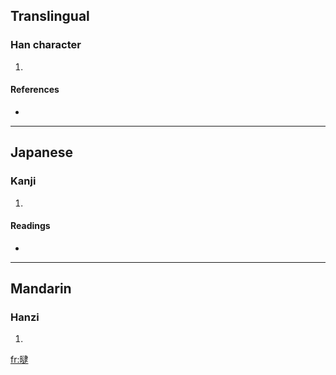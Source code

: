 ==Translingual==

===Han character===
{{Han char|rn=72|rad=日|as=12|sn=16|four=|canj=日卜中水 (AYLE)}}

# {{defn|Han|sort=日12}}

====References====
* {{Han ref|kx=0500.070|dkj=14168|dj=0870.050|hdz=21534.190|uh=66C3|ud=26307}}

----

==Japanese==

===Kanji===
{{ja-kanji|grade=|rs=日12}}

# {{defn|Japanese}}

====Readings====
* {{ja-readings|on=[[たい]] (tai), [[だい]] (dai)|kun=[[あきらかでないさま]] (akirakadenaisama)}}

----

==Mandarin==

===Hanzi===
{{cmn-hanzi|pin=[[tài]] ([[tai4]])|wg=t'ai<sup>4</sup>}}

# {{defn|Mandarin}}

[[fr:曃]]